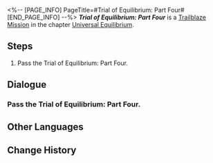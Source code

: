 <%-- [PAGE_INFO]
PageTitle=#Trial of Equilibrium: Part Four#
[END_PAGE_INFO] --%>
{{Stub|Dialogue.}}
{{Mission Infobox
|id            = 4020111
|title         = 
|image         = <!--Mission Trial of Equilibrium: Part Four.png-->
|type          = Trailblaze
|event_name    = 
|chapter       = Universal Equilibrium
|requirements  = 
|summary       = <!--official mission summary from Fate's Atlas-->
|characters    = Trailblazer
|startLocation = [[<!--starting world-->]] - [[<!--starting area-->]]
|world         = <!--starting world-->
|area          = <!--starting area-->
|prev          = 
|next          = 
|exp           = 
|credits       = 
|stellarJade   = 
|other         = 
}}
'''''Trial of Equilibrium: Part Four''''' is a [[Trailblaze Mission]] in the chapter [[Universal Equilibrium]].

==Steps==
# Pass the Trial of Equilibrium: Part Four.

<!--
==Gameplay Notes==

--><!--
==Trial Character==

-->
==Dialogue==
{{Stub Dialogue}}
===Pass the Trial of Equilibrium: Part Four.===
{{Mission Description|type=trailblaze|location=<!--to be added-->|The Arbitrator's trial is here once again. You are already well aware of its content, format, pros, and cons, aren't you? Go then. For the sake of Equilibrium...}}
{{Dialogue Start}}
:{{tx}}
{{Dialogue End}}

==Other Languages==
{{Other Languages
|en   = Trial of Equilibrium: Part Four
|zhs  = 「均衡」的试炼•肆
|zht  = 「均衡」的試煉•肆
|ja   = 「均衡」の試練・肆
|ko   = 「균형」의 시련•4
|es   = Prueba del Equilibrio (IV)
|fr   = Épreuve de l'Équilibre &mdash; Quatrième&nbsp;partie
|ru   = Испытание Равновесия IV
|th   = บททดสอบแห่งความสมดุล - 4
|vi   = Rèn Luyện Cân Bằng-4
|de   = Prüfung der Balance&nbsp;&ndash; Vier
|id   = Ujian "Equilibrium" (IV)
|pt   = Prova do Equilíbrio: Parte Quatro
}}

==Change History==
{{Change History|1.0}}
